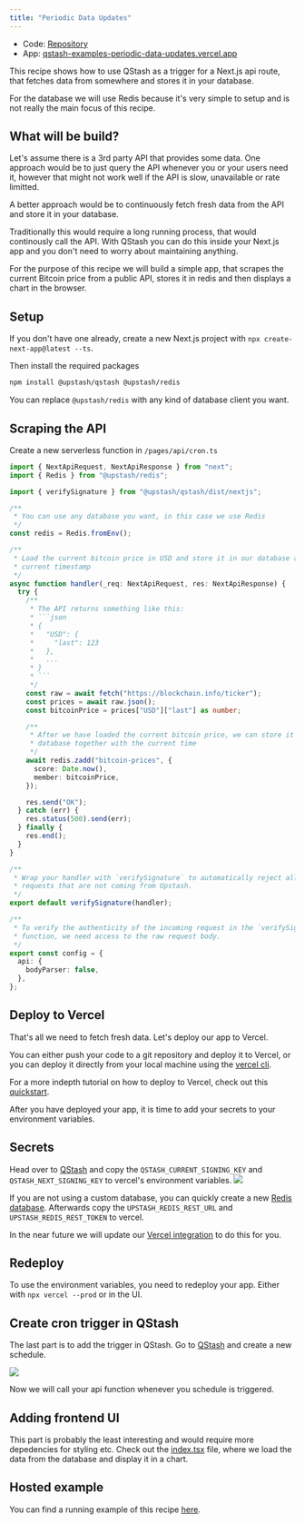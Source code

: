```yaml
---
title: "Periodic Data Updates"
---
```


<Note>

- Code:
  [Repository](https://github.com/upstash/qstash-examples/tree/main/periodic-data-updates)
- App:
  [qstash-examples-periodic-data-updates.vercel.app](https://qstash-examples-periodic-data-updates.vercel.app)

</Note>

This recipe shows how to use QStash as a trigger for a Next.js api route, that
fetches data from somewhere and stores it in your database.

For the database we will use Redis because it's very simple to setup and is not
really the main focus of this recipe.

## What will be build?

Let's assume there is a 3rd party API that provides some data. One approach
would be to just query the API whenever you or your users need it, however that
might not work well if the API is slow, unavailable or rate limitted.

A better approach would be to continuously fetch fresh data from the API and
store it in your database.

Traditionally this would require a long running process, that would continously
call the API. With QStash you can do this inside your Next.js app and you don't
need to worry about maintaining anything.

For the purpose of this recipe we will build a simple app, that scrapes the
current Bitcoin price from a public API, stores it in redis and then displays a
chart in the browser.

## Setup

If you don't have one already, create a new Next.js project with
`npx create-next-app@latest --ts`.

Then install the required packages

```bash
npm install @upstash/qstash @upstash/redis
```

You can replace `@upstash/redis` with any kind of database client you want.

## Scraping the API

Create a new serverless function in `/pages/api/cron.ts`

````ts
import { NextApiRequest, NextApiResponse } from "next";
import { Redis } from "@upstash/redis";

import { verifySignature } from "@upstash/qstash/dist/nextjs";

/**
 * You can use any database you want, in this case we use Redis
 */
const redis = Redis.fromEnv();

/**
 * Load the current bitcoin price in USD and store it in our database at the
 * current timestamp
 */
async function handler(_req: NextApiRequest, res: NextApiResponse) {
  try {
    /**
     * The API returns something like this:
     * ```json
     * {
     *   "USD": {
     *     "last": 123
     *   },
     *   ...
     * }
     * ```
     */
    const raw = await fetch("https://blockchain.info/ticker");
    const prices = await raw.json();
    const bitcoinPrice = prices["USD"]["last"] as number;

    /**
     * After we have loaded the current bitcoin price, we can store it in the
     * database together with the current time
     */
    await redis.zadd("bitcoin-prices", {
      score: Date.now(),
      member: bitcoinPrice,
    });

    res.send("OK");
  } catch (err) {
    res.status(500).send(err);
  } finally {
    res.end();
  }
}

/**
 * Wrap your handler with `verifySignature` to automatically reject all
 * requests that are not coming from Upstash.
 */
export default verifySignature(handler);

/**
 * To verify the authenticity of the incoming request in the `verifySignature`
 * function, we need access to the raw request body.
 */
export const config = {
  api: {
    bodyParser: false,
  },
};
````

## Deploy to Vercel

That's all we need to fetch fresh data. Let's deploy our app to Vercel.

You can either push your code to a git repository and deploy it to Vercel, or
you can deploy it directly from your local machine using the
[vercel cli](https://vercel.com/docs/cli).

For a more indepth tutorial on how to deploy to Vercel, check out this
[quickstart](/qstash/quickstarts/vercel-nextjs#4-deploy-to-vercel).

After you have deployed your app, it is time to add your secrets to your
environment variables.

## Secrets

Head over to [QStash](https://console.upstash.com/qstash) and copy the
`QSTASH_CURRENT_SIGNING_KEY` and `QSTASH_NEXT_SIGNING_KEY` to vercel's
environment variables. ![](/img/qstash/vercel_env.png)

If you are not using a custom database, you can quickly create a new
[Redis database](https://console.upstash.com/redis). Afterwards copy the
`UPSTASH_REDIS_REST_URL` and `UPSTASH_REDIS_REST_TOKEN` to vercel.

In the near future we will update our
[Vercel integration](https://vercel.com/integrations/upstash) to do this for
you.

## Redeploy

To use the environment variables, you need to redeploy your app. Either with
`npx vercel --prod` or in the UI.

## Create cron trigger in QStash

The last part is to add the trigger in QStash. Go to
[QStash](https://console.upstash.com/qstash) and create a new schedule.

![](/img/qstash/schedule.png)

Now we will call your api function whenever you schedule is triggered.

## Adding frontend UI

This part is probably the least interesting and would require more depedencies
for styling etc. Check out the
[index.tsx](https://github.com/upstash/qstash-examples/blob/main/periodic-data-updates/pages/index.tsx)
file, where we load the data from the database and display it in a chart.

## Hosted example

You can find a running example of this recipe
[here](https://qstash-examples-periodic-data-updates.vercel.app/).
